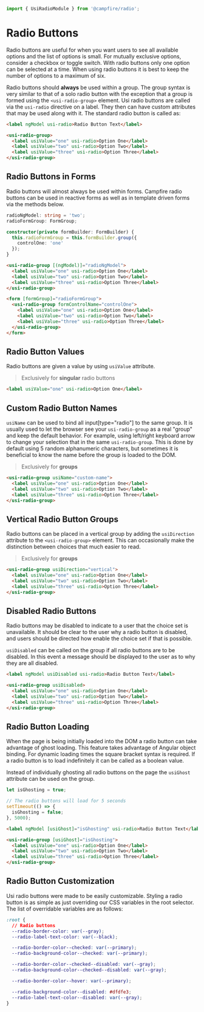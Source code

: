 ```ts
import { UsiRadioModule } from '@campfire/radio';
```

# Radio Buttons
Radio buttons are useful for when you want users to see all available options and the list of options is small. For
mutually exclusive options, consider a checkbox or toggle switch. With radio buttons only one option can be selected at
a time. When using radio buttons it is best to keep the number of options to a maximum of six.

Radio buttons should **always** be used within a group. The group syntax is very similar to that of a solo radio button
with the exception that a group is formed using the `<usi-radio-group>` element. Usi radio buttons are called via the
`usi-radio` directive on a label. They then can have custom attributes that may be used along with it. The standard
radio button is called as:

```html
<label ngModel usi-radio>Radio Button Text</label>

<usi-radio-group>
  <label usiValue="one" usi-radio>Option One</label>
  <label usiValue="two" usi-radio>Option Two</label>
  <label usiValue="three" usi-radio>Option Three</label>
</usi-radio-group>
```

## Radio Buttons in Forms
Radio buttons will almost always be used within forms. Campfire radio buttons can be used in reactive forms as well as in
template driven forms via the methods below.

```ts
radioNgModel: string = 'two';
radioFormGroup: FormGroup;

constructor(private formBuilder: FormBuilder) {
  this.radioFormGroup = this.formBuilder.group({
    controlOne: 'one'
  });
}
```

```html
<usi-radio-group [(ngModel)]="radioNgModel">
  <label usiValue="one" usi-radio>Option One</label>
  <label usiValue="two" usi-radio>Option Two</label>
  <label usiValue="three" usi-radio>Option Three</label>
</usi-radio-group>

<form [formGroup]="radioFormGroup">
  <usi-radio-group formControlName="controlOne">
    <label usiValue="one" usi-radio>Option One</label>
    <label usiValue="two" usi-radio>Option Two</label>
    <label usiValue="three" usi-radio>Option Three</label>
  </usi-radio-group>
</form>
```

## Radio Button Values
Radio buttons are given a value by using `usiValue` attribute.

> Exclusively for **singular** radio buttons

```html
<label usiValue="one" usi-radio>Option One</label>
```

## Custom Radio Button Names
`usiName` can be used to bind all input[type="radio"] to the same group. It is usually used to let the
browser see your `usi-radio-group` as a real "group" and keep the default behavior. For example, using left/right
keyboard arrow to change your selection that in the same `usi-radio-group`. This is done by default using 5 random
alphanumeric characters, but sometimes it is beneficial to know the name before the group is loaded to the DOM.

> Exclusively for **groups**

```html
<usi-radio-group usiName="custom-name">
  <label usiValue="one" usi-radio>Option One</label>
  <label usiValue="two" usi-radio>Option Two</label>
  <label usiValue="three" usi-radio>Option Three</label>
</usi-radio-group>
```

## Vertical Radio Button Groups
Radio buttons can be placed in a vertical group by adding the `usiDirection` attribute to the `<usi-radio-group>` element.
This can occasionally make the distinction between choices that much easier to read.

> Exclusively for **groups**

```html
<usi-radio-group usiDirection="vertical">
  <label usiValue="one" usi-radio>Option One</label>
  <label usiValue="two" usi-radio>Option Two</label>
  <label usiValue="three" usi-radio>Option Three</label>
</usi-radio-group>
```

## Disabled Radio Buttons
Radio buttons may be disabled to indicate to a user that the choice set is unavailable. It should be clear to the user
why a radio button is disabled, and users should be directed how enable the choice set if that is possible.

`usiDisabled` can be called on the group if all radio buttons are to be disabled. In this event a message should be
displayed to the user as to why they are all disabled.

```html
<label ngModel usiDisabled usi-radio>Radio Button Text</label>

<usi-radio-group usiDisabled>
  <label usiValue="one" usi-radio>Option One</label>
  <label usiValue="two" usi-radio>Option Two</label>
  <label usiValue="three" usi-radio>Option Three</label>
</usi-radio-group>
```

## Radio Button Loading
When the page is being initially loaded into the DOM a radio button can take advantage of ghost loading. This feature
takes advantage of Angular object binding. For dynamic loading times the square bracket syntax is required. If a radio
button is to load indefinitely it can be called as a boolean value.

Instead of individually ghosting all radio buttons on the page the `usiGhost` attribute can be used on the group.

```ts
let isGhosting = true;

// The radio buttons will load for 5 seconds
setTimeout(() => {
  isGhosting = false;
}, 5000);
```

```html
<label ngModel [usiGhost]="isGhosting" usi-radio>Radio Button Text</label>

<usi-radio-group [usiGhost]="isGhosting">
  <label usiValue="one" usi-radio>Option One</label>
  <label usiValue="two" usi-radio>Option Two</label>
  <label usiValue="three" usi-radio>Option Three</label>
</usi-radio-group>
```

## Radio Button Customization
Usi radio buttons were made to be easily customizable. Styling a radio button is as simple as just overriding our
CSS variables in the root selector. The list of overridable variables are as follows:

```css
:root {
  // Radio buttons
  --radio-border-color: var(--gray);
  --radio-label-text-color: var(--black);

  --radio-border-color--checked: var(--primary);
  --radio-background-color--checked: var(--primary);

  --radio-border-color--checked--disabled: var(--gray);
  --radio-background-color--checked--disabled: var(--gray);

  --radio-border-color--hover: var(--primary);

  --radio-background-color--disabled: #dfdfe3;
  --radio-label-text-color--disabled: var(--gray);
}
```
